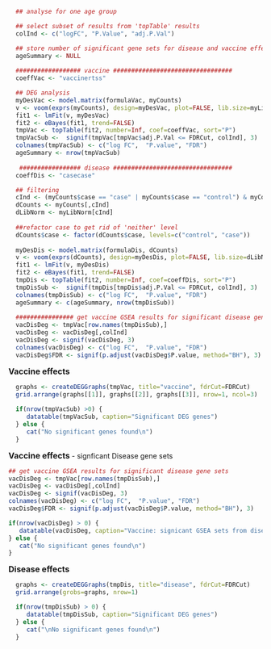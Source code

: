 ```r
  ## analyse for one age group

  ## select subset of results from 'topTable' results
  colInd <- c("logFC", "P.Value", "adj.P.Val")

  ## store number of significant gene sets for disease and vaccine effects
  ageSummary <- NULL
  
  ################## vaccine #################################
  coeffVac <- "vaccinertss"

  ## DEG analysis
  myDesVac <- model.matrix(formulaVac, myCounts)
  v <- voom(exprs(myCounts), design=myDesVac, plot=FALSE, lib.size=myLibNorm)
  fit1 <- lmFit(v, myDesVac)
  fit2 <- eBayes(fit1, trend=FALSE)
  tmpVac <- topTable(fit2, number=Inf, coef=coeffVac, sort="P")
  tmpVacSub <-  signif(tmpVac[tmpVac$adj.P.Val <= FDRCut, colInd], 3)
  colnames(tmpVacSub) <- c("log FC",  "P.value", "FDR")
  ageSummary <- nrow(tmpVacSub)
  
   ################# disease #################################
  coeffDis <- "casecase"

  ## filtering
  cInd <- (myCounts$case == "case" | myCounts$case == "control") & myCounts$vaccine=="rtss"
  dCounts <- myCounts[,cInd]
  dLibNorm <- myLibNorm[cInd]
  
  ##refactor case to get rid of 'neither' level
  dCounts$case <- factor(dCounts$case, levels=c("control", "case"))
 
  myDesDis <- model.matrix(formulaDis, dCounts)
  v <- voom(exprs(dCounts), design=myDesDis, plot=FALSE, lib.size=dLibNorm)
  fit1 <- lmFit(v, myDesDis)
  fit2 <- eBayes(fit1, trend=FALSE)
  tmpDis <- topTable(fit2, number=Inf, coef=coeffDis, sort="P")
  tmpDisSub <-  signif(tmpDis[tmpDis$adj.P.Val <= FDRCut, colInd], 3)
  colnames(tmpDisSub) <- c("log FC",  "P.value", "FDR")
  ageSummary <- c(ageSummary, nrow(tmpDisSub))
  
  ################ get vaccine GSEA results for significant disease gene sets ###############
  vacDisDeg <- tmpVac[row.names(tmpDisSub),]
  vacDisDeg <- vacDisDeg[,colInd]
  vacDisDeg <- signif(vacDisDeg, 3)
  colnames(vacDisDeg) <- c("log FC",  "P.value", "FDR")
  vacDisDeg$FDR <- signif(p.adjust(vacDisDeg$P.value, method="BH"), 3)

```

<font size="3"> **Vaccine effects**</font>
  
```r
  graphs <- createDEGGraphs(tmpVac, title="vaccine", fdrCut=FDRCut) 
  grid.arrange(graphs[[1]], graphs[[2]], graphs[[3]], nrow=1, ncol=3)
  
  if(nrow(tmpVacSub) >0) {
     datatable(tmpVacSub, caption="Significant DEG genes")
  } else {
     cat("No significant genes found\n")
  }
```
  

<font size="3"> **Vaccine effects**</font> - signficant Disease gene sets
  
```r

## get vaccine GSEA results for significant disease gene sets
vacDisDeg <- tmpVac[row.names(tmpDisSub),]
vacDisDeg <- vacDisDeg[,colInd]
vacDisDeg <- signif(vacDisDeg, 3)
colnames(vacDisDeg) <- c("log FC",  "P.value", "FDR")
vacDisDeg$FDR <- signif(p.adjust(vacDisDeg$P.value, method="BH"), 3)

if(nrow(vacDisDeg) > 0) {
   datatable(vacDisDeg, caption="Vaccine: signicant GSEA sets from disease")
} else {
   cat("No significant genes found\n")
}

```
  
  
<font size="3"> **Disease effects**</font>  
  
```r
  
  graphs <- createDEGGraphs(tmpDis, title="disease", fdrCut=FDRCut) 
  grid.arrange(grobs=graphs, nrow=1)

  if(nrow(tmpDisSub) > 0) {
     datatable(tmpDisSub, caption="Significant DEG genes")
  } else {
     cat("\nNo significant genes found\n")
  }
  
```
  
  
